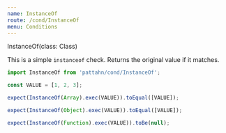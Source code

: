 ```yaml
---
name: InstanceOf
route: /cond/InstanceOf
menu: Conditions
---
```



<CondType>InstanceOf(class: Class)</CondType>

This is a simple `instanceof` check. Returns the original value if it matches.

```js
import InstanceOf from 'pattahn/cond/InstanceOf';

const VALUE = [1, 2, 3];

expect(InstanceOf(Array).exec(VALUE)).toEqual([VALUE]);

expect(InstanceOf(Object).exec(VALUE)).toEqual([VALUE]);

expect(InstanceOf(Function).exec(VALUE)).toBe(null);
```

